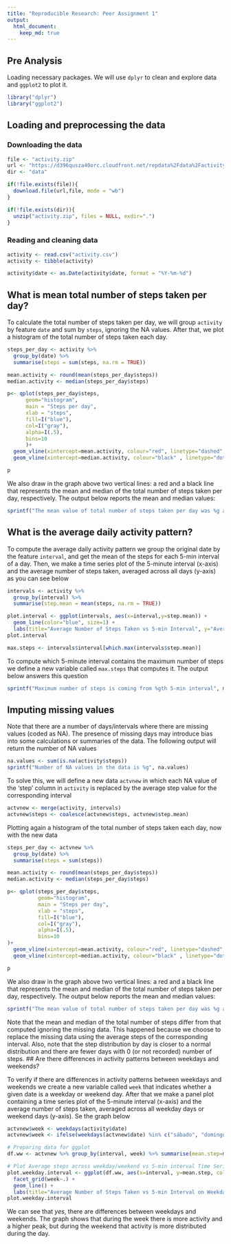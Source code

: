 ```yaml
---
title: "Reproducible Research: Peer Assignment 1"
output: 
  html_document:
    keep_md: true
---
```

## Pre Analysis
Loading necessary packages. We will use ``dplyr`` to clean and explore data and
``ggplot2`` to plot it.
```r
library("dplyr")
library("ggplot2")
```

## Loading and preprocessing the data ###
### Downloading the data
```r
file <- "activity.zip"
url <- "https://d396qusza40orc.cloudfront.net/repdata%2Fdata%2Factivity.zip"
dir <- "data"

if(!file.exists(file)){
  download.file(url,file, mode = "wb") 
}

if(!file.exists(dir)){
  unzip("activity.zip", files = NULL, exdir=".")
}
```

### Reading and cleaning data
```r
activity <- read.csv("activity.csv")
activity <- tibble(activity)

activity$date <- as.Date(activity$date, format = "%Y-%m-%d")
```

## What is mean total number of steps taken per day?
To calculate the total number of steps taken per day, we will group ``activity`` by feature ``date`` and sum by ``steps``, ignoring the \color{red}{\verb|NA|}NA values.
After that, we plot a histogram of the total number of steps taken each day.
```r
steps_per_day <- activity %>% 
  group_by(date) %>% 
  summarise(steps = sum(steps, na.rm = TRUE))

mean.activity <- round(mean(steps_per_day$steps))
median.activity <- median(steps_per_day$steps)

p<- qplot(steps_per_day$steps,
      geom="histogram",
      main = "Steps per day", 
      xlab = "steps",  
      fill=I("blue"), 
      col=I("gray"), 
      alpha=I(.5),
      bins=10
      )+ 
  geom_vline(xintercept=mean.activity, colour="red", linetype="dashed", size=1) +
  geom_vline(xintercept=median.activity, colour="black" , linetype="dotted", size=1)

p
```

We also draw in the graph above two vertical lines: a red and a black line that represents the mean and median of the total number of steps taken per day, respectively. The output below reports the mean and median values:

```r
sprintf("The mean value of total number of steps taken per day was %g and the median was %g", mean.activity, median.activity)
```

## What is the average daily activity pattern?
To compute the average daily activity pattern we group the original date by the feature ``interval``, and get the mean of the steps for each 5-min interval of a day. Then, we make a time series plot of the 5-minute interval (x-axis) and the average number of steps taken, averaged across all days (y-axis) as you can see below
```r
intervals <- activity %>% 
  group_by(interval) %>% 
  summarise(step.mean = mean(steps, na.rm = TRUE))

plot.interval <- ggplot(intervals, aes(x=interval,y=step.mean)) + 
  geom_line(color="blue", size=1) + 
  labs(title="Average Number of Steps Taken vs 5-min Interval", y="Average Number of Steps", x="5-min Interval Times Series")
plot.interval

max.steps <- intervals$interval[which.max(intervals$step.mean)]
```
To compute which 5-minute interval contains the maximum number of steps we define a new variable called ``max.steps`` that computes it. The output below answers this question

```r

sprintf("Maximum number of steps is coming from %gth 5-min interval", max.steps)
```

## Imputing missing values
Note that there are a number of days/intervals where there are missing values (coded as \color{red}{\verb|NA|}NA). The presence of missing days may introduce bias into some calculations or summaries of the data. The following output will return the number of \color{red}{\verb|NA|}NA values
```r
na.values <- sum(is.na(activity$steps))
sprintf("Number of NA values in the data is %g", na.values)
```

To solve this, we will define a new data ``actvnew`` in which each NA value of the 'step' column in ``activity`` is replaced by the average step value for the corresponding interval
```r
actvnew <- merge(activity, intervals)
actvnew$steps <- coalesce(actvnew$steps, actvnew$step.mean)

```

Plotting again a histogram of the total number of steps taken each day, now with the new data

```r
steps_per_day <- actvnew %>% 
  group_by(date) %>% 
  summarise(steps = sum(steps))

mean.activity <- round(mean(steps_per_day$steps))
median.activity <- median(steps_per_day$steps)

p<- qplot(steps_per_day$steps,
          geom="histogram",
          main = "Steps per day", 
          xlab = "steps",  
          fill=I("blue"), 
          col=I("gray"), 
          alpha=I(.5),
          bins=10
)+ 
  geom_vline(xintercept=mean.activity, colour="red", linetype="dashed", size=1) +
  geom_vline(xintercept=median.activity, colour="black" , linetype="dotted", size=1)

p
```

We also draw in the graph above two vertical lines: a red and a black line that represents the mean and median of the total number of steps taken per day, respectively. The output below reports the mean and median values:

```r
sprintf("The mean value of total number of steps taken per day was %g and the median was %g", mean.activity, median.activity)
```

Note that the mean and median of the total number of steps differ from that computed ignoring the missing data. This happened because we choose to replace the missing data using the average steps of the corresponding interval. Also, note that the step distribution by day is closer to a normal distribution and there are fewer days with 0 (or not recorded) number of steps.
## Are there differences in activity patterns between weekdays and weekends?

To verify if there are differences in activity patterns between weekdays and weekends we create a new variable called ``week`` that indicates whether a given date is a weekday or weekend day. After that we make a panel plot containing a time series plot of the 5-minute interval (x-axis) and the average number of steps taken, averaged across all weekday days or weekend days (y-axis). Se the graph below

```r
actvnew$week <- weekdays(activity$date)
actvnew$week <- ifelse(weekdays(actvnew$date) %in% c("sábado", "domingo"), "weekend", "weekday")

# Preparing data for ggplot
df.ww <- actvnew %>% group_by(interval, week) %>% summarise(mean.step=mean(steps))

# Plot Average steps across weekday/weekend vs 5-min interval Time Series
plot.weekday.interval <- ggplot(df.ww, aes(x=interval, y=mean.step, color=week)) + 
  facet_grid(week~.) +
  geom_line() + 
  labs(title="Average Number of Steps Taken vs 5-min Interval on Weekday/Weekend", y="Average Number of Steps", x="5-min Interval Times Series")
plot.weekday.interval
```

We can see that *yes*, there are differences between weekdays and weekends. The graph shows that during the week there is more activity and a higher peak, but during the weekend that activity is more distributed during the day.